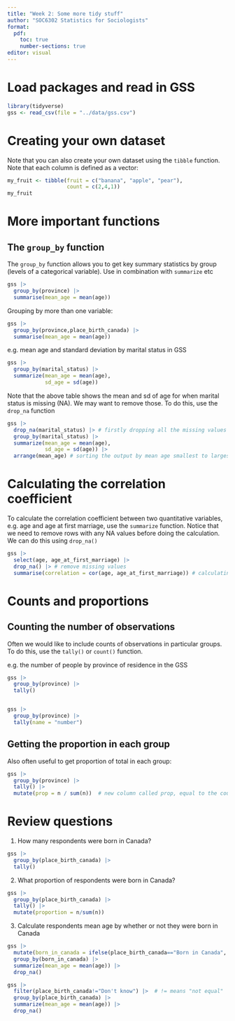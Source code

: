 ```yaml
---
title: "Week 2: Some more tidy stuff"
author: "SOC6302 Statistics for Sociologists"
format: 
  pdf:
    toc: true
    number-sections: true
editor: visual
---
```


# Load packages and read in GSS

```r
library(tidyverse)
gss <- read_csv(file = "../data/gss.csv")
```

# Creating your own dataset

Note that you can also create your own dataset using the `tibble` function. Note that each column is defined as a vector:

```r
my_fruit <- tibble(fruit = c("banana", "apple", "pear"),
                   count = c(2,4,1))
my_fruit
```

# More important functions

## The `group_by` function

The `group_by` function allows you to get key summary statistics by group (levels of a categorical variable). Use in combination with `summarize` etc

```r
gss |> 
  group_by(province) |> 
  summarise(mean_age = mean(age))
```

Grouping by more than one variable:

```r
gss |> 
  group_by(province,place_birth_canada) |> 
  summarise(mean_age = mean(age))
```


e.g. mean age and standard deviation by marital status in GSS

```r
gss |> 
  group_by(marital_status) |> 
  summarize(mean_age = mean(age), 
            sd_age = sd(age))
```

Note that the above table shows the mean and sd of age for when marital status is missing (NA). We may want to remove those. To do this, use the `drop_na` function

```r
gss |> 
  drop_na(marital_status) |> # firstly dropping all the missing values from the marital status column
  group_by(marital_status) |> 
  summarize(mean_age = mean(age), 
            sd_age = sd(age)) |> 
  arrange(mean_age) # sorting the output by mean age smallest to largest
```

# Calculating the correlation coefficient

To calculate the correlation coefficient between two quantitative variables, e.g. age and age at first marriage, use the `summarize` function. Notice that we need to remove rows with any NA values before doing the calculation. We can do this using `drop_na()`

```r
gss |> 
  select(age, age_at_first_marriage) |> 
  drop_na() |> # remove missing values 
  summarise(correlation = cor(age, age_at_first_marriage)) # calculating the correlation between age and age of first marriage
```

# Counts and proportions

## Counting the number of observations

Often we would like to include counts of observations in particular groups. To do this, use the `tally()` or `count()` function.

e.g. the number of people by province of residence in the GSS

```r
gss |> 
  group_by(province) |> 
  tally()


gss |> 
  group_by(province) |> 
  tally(name = "number")
```

## Getting the proportion in each group

Also often useful to get proportion of total in each group:

```r
gss |> 
  group_by(province) |> 
  tally() |> 
  mutate(prop = n / sum(n))  # new column called prop, equal to the count (n) divided by the sum of all the n's
```

# Review questions

1.  How many respondents were born in Canada?

```r
gss |> 
  group_by(place_birth_canada) |> 
  tally()
```


2.  What proportion of respondents were born in Canada?

```r
gss |> 
  group_by(place_birth_canada) |> 
  tally() |> 
  mutate(proportion = n/sum(n))
```


3.  Calculate respondents mean age by whether or not they were born in Canada

```r
gss |> 
  mutate(born_in_canada = ifelse(place_birth_canada=="Born in Canada", "Yes", "No")) |> 
  group_by(born_in_canada) |> 
  summarize(mean_age = mean(age)) |> 
  drop_na()
```

```r
gss |> 
  filter(place_birth_canada!="Don't know") |>  # != means "not equal"
  group_by(place_birth_canada) |> 
  summarize(mean_age = mean(age)) |> 
  drop_na()
```

